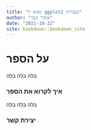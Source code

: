 ```yaml
--- 
title: "מבוא ל ggplot2 בעברית"
author: "אופיר בצר"
date: "2021-10-22"
site: bookdown::bookdown_site
---
```


# על הספר

בלה בלה בלה

### איך לקרוא את הספר

בלה בלה בלה

### יצירת קשר

